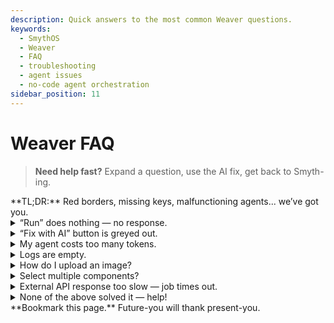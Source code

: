```yaml
---
description: Quick answers to the most common Weaver questions.
keywords:
  - SmythOS
  - Weaver
  - FAQ
  - troubleshooting
  - agent issues
  - no-code agent orchestration
sidebar_position: 11
---
```


# Weaver FAQ
> **Need help fast?** Expand a question, use the AI fix, get back to Smyth-ing.

<InfoCallout>
**TL;DR:** Red borders, missing keys, malfunctioning agents... we’ve got you.
</InfoCallout>

<Divider/>

<details>
<summary> “Run” does nothing — no response.</summary>

**Cause** — Model timeout or empty prompt.  
**Fix**

1. Check your internet connection.  
2. Shorten the prompt (under 2 000 chars).  
3. Reload the page; Weaver auto-saves the last draft.
</details>

<details>
<summary> “Fix with AI” button is greyed out.</summary>

The button appears only when **at least one component is selected** *and* debug logs contain an error.  
Select a red-border node, or multi-select with <kbd>Cmd/Ctrl</kbd>.
</details>

<details>
<summary> My agent costs too many tokens.</summary>

1. **Analytics → Model Usage** → identify agent & skill.  
3. See <DocLink to="/docs/account-management/model-rates">Model Rates</DocLink>.
</details>

<details>
<summary> Logs are empty.</summary>

Toggle **Debug** before hitting **Run** — logs capture only after activation.
</details>

<details>
<summary> How do I upload an image?</summary>

Drag-and-drop PNG/JPG/SVG into chat; Weaver converts to base64 and passes to the **ImageGenerator** skill automatically.
</details>

<details>
<summary> Select multiple components?</summary>

Hold <kbd>Cmd</kbd> / <kbd>Ctrl</kbd> while clicking each component — or drag a selection box starting on empty canvas.
</details>

<details>
<summary> External API response too slow — job times out.</summary>

Increase **Maximum Wait Time** in APICall settings or move the call to an **Async → Await** pattern.
</details>

<details>
<summary> None of the above solved it — help!</summary>

Jump into **#support** on Discord. Weaver support crew is powered by ☕ and memes.
</details>
<Divider/>

<InfoCallout>
**Bookmark this page.** Future-you will thank present-you.
</InfoCallout>
